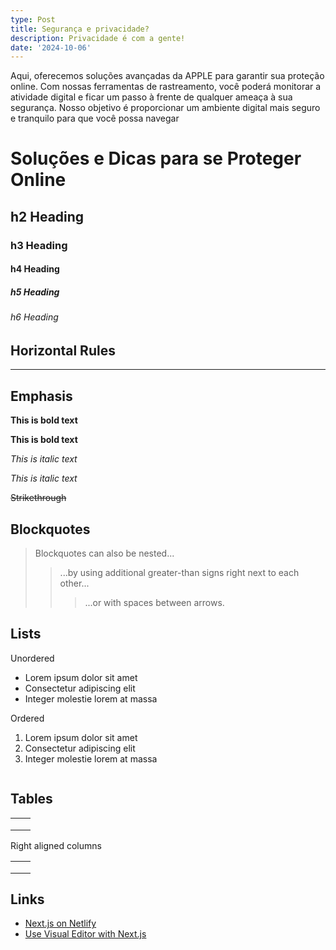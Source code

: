 ```yaml
---
type: Post
title: Segurança e privacidade?
description: Privacidade é com a gente!
date: '2024-10-06'
---
```

Aqui, oferecemos soluções avançadas da APPLE para garantir sua proteção online. Com nossas ferramentas de rastreamento, você poderá monitorar a atividade digital e ficar um passo à frente de qualquer ameaça à sua segurança. Nosso objetivo é proporcionar um ambiente digital mais seguro e tranquilo para que você possa navegar

# Soluções e Dicas para se Proteger Online

## h2 Heading

### h3 Heading

#### h4 Heading

##### h5 Heading

###### h6 Heading

## Horizontal Rules

***

## Emphasis

**This is bold text**

**This is bold text**

*This is italic text*

*This is italic text*

~~Strikethrough~~

## Blockquotes

> Blockquotes can also be nested...
>
> > ...by using additional greater-than signs right next to each other...
> >
> > > ...or with spaces between arrows.

## Lists

Unordered

*   Lorem ipsum dolor sit amet
*   Consectetur adipiscing elit
*   Integer molestie lorem at massa

Ordered

1.  Lorem ipsum dolor sit amet
2.  Consectetur adipiscing elit
3.  Integer molestie lorem at massa

```js
```

## Tables

|   |   |
| - | - |
|   |   |
|   |   |
|   |   |

Right aligned columns

|    |    |
| -: | -: |
|    |    |
|    |    |
|    |    |

## Links

*   [Next.js on Netlify](https://docs.netlify.com/frameworks/next-js/overview/)
*   [Use Visual Editor with Next.js](https://docs.netlify.com/visual-editor/frameworks/next/)

